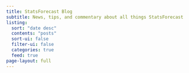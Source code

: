 ```yaml
---
title: StatsForecast Blog
subtitle: News, tips, and commentary about all things StatsForecast
listing:
  sort: "date desc"
  contents: "posts"
  sort-ui: false
  filter-ui: false
  categories: true
  feed: true
page-layout: full
---
```

